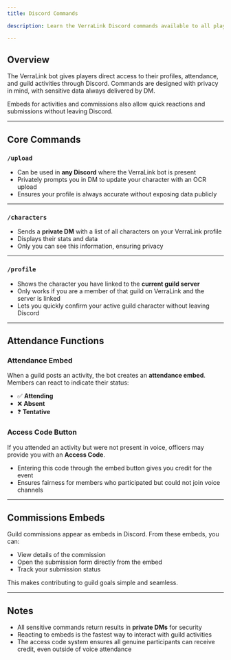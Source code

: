 ```yaml
---
title: Discord Commands

description: Learn the VerraLink Discord commands available to all players. Update your character privately, view profiles, and interact with guild activities directly through embeds.

---
```


## Overview
The VerraLink bot gives players direct access to their profiles, attendance, and guild activities through Discord. Commands are designed with privacy in mind, with sensitive data always delivered by DM.  

Embeds for activities and commissions also allow quick reactions and submissions without leaving Discord.

---

## Core Commands

### `/upload`
- Can be used in **any Discord** where the VerraLink bot is present  
- Privately prompts you in DM to update your character with an OCR upload  
- Ensures your profile is always accurate without exposing data publicly  

---

### `/characters`
- Sends a **private DM** with a list of all characters on your VerraLink profile  
- Displays their stats and data  
- Only you can see this information, ensuring privacy  

---

### `/profile`
- Shows the character you have linked to the **current guild server**  
- Only works if you are a member of that guild on VerraLink and the server is linked  
- Lets you quickly confirm your active guild character without leaving Discord  

---

## Attendance Functions

### Attendance Embed
When a guild posts an activity, the bot creates an **attendance embed**. Members can react to indicate their status:  
- ✅ **Attending**  
- ❌ **Absent**  
- ❓ **Tentative**  

### Access Code Button
If you attended an activity but were not present in voice, officers may provide you with an **Access Code**.  
- Entering this code through the embed button gives you credit for the event  
- Ensures fairness for members who participated but could not join voice channels  

---

## Commissions Embeds
Guild commissions appear as embeds in Discord. From these embeds, you can:  
- View details of the commission  
- Open the submission form directly from the embed  
- Track your submission status  

This makes contributing to guild goals simple and seamless.

---

## Notes
- All sensitive commands return results in **private DMs** for security  
- Reacting to embeds is the fastest way to interact with guild activities  
- The access code system ensures all genuine participants can receive credit, even outside of voice attendance  
